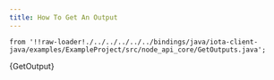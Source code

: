 ```yaml
---
title: How To Get An Output
---
```


    from '!!raw-loader!./../../../../../bindings/java/iota-client-java/examples/ExampleProject/src/node_api_core/GetOutputs.java';

<CodeBlock className="language-java">
    {GetOutput}
</CodeBlock>